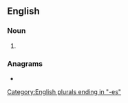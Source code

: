 ==English==

===Noun===
{{head|en|noun form}}

# {{plural of|rachis|lang=en}}

===Anagrams===
* {{anagrams|en|a=acehirss|cashiers}}

[[Category:English plurals ending in "-es"]]